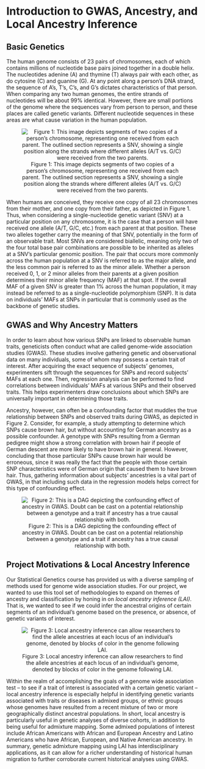 # Introduction to GWAS, Ancestry, and Local Ancestry Inference

## Basic Genetics

The human genome consists of 23 pairs of chromosomes, each of which contains millions of nucleotide base pairs joined together in a double helix. The nucleotides adenine (A) and thymine (T) always pair with each other, as do cytosine (C) and guanine (G). At any point along a person’s DNA strand, the sequence of A’s, T’s, C’s, and G’s dictates characteristics of that person. When comparing any two human genomes, the entire strands of nucleotides will be about 99% identical. However, there are small portions of the genome where the sequences vary from person to person, and these places are called genetic variants. Different nucleotide sequences in these areas are what cause variation in the human population.

<center>

![Figure 1: This image depicts segments of two copies of a person’s chromosome, representing one received from each parent. The outlined section represents a SNV, showing a single position along the strands where different alleles (A/T vs. G/C) were received from the two parents.](/Users/brianlee/Dropbox/My Mac (Brian’s MacBook Pro)/Desktop/2022 FALL/STAT 494/GWAS_rf/figures/fig1.png)

</center>

When humans are conceived, they receive one copy of all 23 chromosomes from their mother, and one copy from their father, as depicted in Figure 1. Thus, when considering a single-nucleotide genetic variant (SNV) at a particular position on any chromosome, it is the case that a person will have received one allele (A/T, G/C, etc.) from each parent at that position. These two alleles together carry the meaning of that SNV, potentially in the form of an observable trait. Most SNVs are considered biallelic, meaning only two of the four total base pair combinations are possible to be inherited as alleles at a SNV’s particular genomic position. The pair that occurs more commonly across the human population at a SNV is referred to as the major allele, and the less common pair is referred to as the minor allele. Whether a person received 0, 1, or 2 minor alleles from their parents at a given position determines their minor allele frequency (MAF) at that spot. If the overall MAF of a given SNV is greater than 1% across the human population, it may instead be referred to as a single-nucleotide polymorphism (SNP). It is data on individuals’ MAFs at SNPs in particular that is commonly used as the backbone of genetic studies.

## GWAS and Why Ancestry Matters

In order to learn about how various SNPs are linked to observable human traits, geneticists often conduct what are called genome-wide association studies (GWAS). These studies involve gathering genetic and observational data on many individuals, some of whom may possess a certain trait of interest. After acquiring the exact sequence of subjects’ genomes, experimenters sift through the sequences for SNPs and record subjects’ MAFs at each one. Then, regression analysis can be performed to find correlations between individuals’ MAFs at various SNPs and their observed traits. This helps experimenters draw conclusions about which SNPs are universally important in determining those traits.

Ancestry, however, can often be a confounding factor that muddles the true relationship between SNPs and observed traits during GWAS, as depicted in Figure 2. Consider, for example, a study attempting to determine which SNPs cause brown hair, but without accounting for German ancestry as a possible confounder. A genotype with SNPs resulting from a German pedigree might show a strong correlation with brown hair if people of German descent are more likely to have brown hair in general. However, concluding that those particular SNPs cause brown hair would be erroneous, since it was really the fact that the people with those certain SNP characteristics were of German origin that caused them to have brown hair. Thus, gathering information about subjects’ ancestries is a vital part of GWAS, in that including such data in the regression models helps correct for this type of confounding effect. 

<center>

![Figure 2: This is a DAG depicting the confounding effect of ancestry in GWAS. Doubt can be cast on a potential relationship between a genotype and a trait if ancestry has a true causal relationship with both.](/Users/brianlee/Dropbox/My Mac (Brian’s MacBook Pro)/Desktop/2022 FALL/STAT 494/GWAS_rf/figures/fig2.png)

</center>

## Project Motivations & Local Ancestry Inference

Our Statistical Genetics course has provided us with a diverse sampling of methods used for genome wide association studies. For our project, we wanted to use this tool set of methodologies to expand on themes of ancestry and classification by honing in on *local ancestry inference (LAI)*. That is, we wanted to see if we could infer the ancestral origins of certain segments of an individual’s genome based on the presence, or absence, of genetic variants of interest.

<center>

![Figure 3: Local ancestry inference can allow researchers to find the allele ancestries at each locus of an individual's genome, denoted by blocks of color in the genome following LAI.](/Users/brianlee/Dropbox/My Mac (Brian’s MacBook Pro)/Desktop/2022 FALL/STAT 494/GWAS_rf/figures/fig3.png)

</center>

Within the realm of accomplishing the goals of a genome wide association test – to see if a trait of interest is associated with a certain genetic variant – local ancestry inference is especially helpful in identifying genetic variants associated with traits or diseases in admixed groups, or ethnic groups whose genomes have resulted from a recent mixture of two or more geographically distinct ancestral populations. In short, local ancestry is particularly useful in genetic analyses of diverse cohorts, in addition to being useful for admixture mapping. Some admixed populations of interest include African Americans with African and European Ancestry and Latino Americans who have African, European, and Native American ancestry. In summary, genetic admixture mapping using LAI has interdisciplinary applications, as it can allow for a richer understanding of historical human migration to further corroborate current historical analyses using GWAS.






